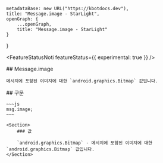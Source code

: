 
    metadataBase: new URL("https://kbotdocs.dev"),
    title: "Message.image - StarLight",
    openGraph: {
        ...openGraph,
        title: "Message.image - StarLight"
    }
}

<FeatureStatusNoti featureStatus={{ experimental: true }} />
<Section>
    ## Message.image

    메시지에 포함된 이미지에 대한 `android.graphics.Bitmap` 값입니다.
</Section>
<Section>
    ## 구문

    ~~~js
    msg.image;
    ~~~

    <Section>
        ### 값

        `android.graphics.Bitmap` - 메시지에 포함된 이미지에 대한 `android.graphics.Bitmap` 값입니다.
    </Section>
</Section>